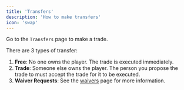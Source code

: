 ```yaml
---
title: 'Transfers'
description: 'How to make transfers'
icon: 'swap'
---
```


Go to the `Transfers` page to make a trade.

There are 3 types of transfer:

1. **Free**: No one owns the player. The trade is executed immediately.
2. **Trade**: Someone else owns the player. The person you propose the trade to must accept the trade for it to be executed.
3. **Waiver Requests**: See the [waivers](/essentials/waivers) page for more information.
